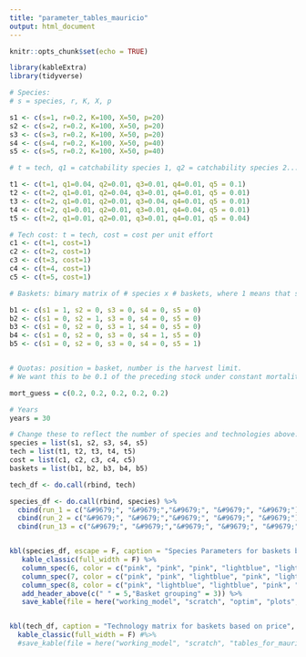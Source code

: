 ```yaml
---
title: "parameter_tables_mauricio"
output: html_document
---
```


```r
knitr::opts_chunk$set(echo = TRUE)

library(kableExtra)
library(tidyverse)
```

```r
# Species:
# s = species, r, K, X, p

s1 <- c(s=1, r=0.2, K=100, X=50, p=20) 
s2 <- c(s=2, r=0.2, K=100, X=50, p=20)
s3 <- c(s=3, r=0.2, K=100, X=50, p=20)
s4 <- c(s=4, r=0.2, K=100, X=50, p=40)
s5 <- c(s=5, r=0.2, K=100, X=50, p=40)

# t = tech, q1 = catchability species 1, q2 = catchability species 2...

t1 <- c(t=1, q1=0.04, q2=0.01, q3=0.01, q4=0.01, q5 = 0.1)
t2 <- c(t=2, q1=0.01, q2=0.04, q3=0.01, q4=0.01, q5 = 0.01)
t3 <- c(t=2, q1=0.01, q2=0.01, q3=0.04, q4=0.01, q5 = 0.01)
t4 <- c(t=2, q1=0.01, q2=0.01, q3=0.01, q4=0.04, q5 = 0.01)
t5 <- c(t=2, q1=0.01, q2=0.01, q3=0.01, q4=0.01, q5 = 0.04)

# Tech cost: t = tech, cost = cost per unit effort
c1 <- c(t=1, cost=1)
c2 <- c(t=2, cost=1)
c3 <- c(t=3, cost=1)
c4 <- c(t=4, cost=1)
c5 <- c(t=5, cost=1)

# Baskets: bimary matrix of # species x # baskets, where 1 means that species is in that basket

b1 <- c(s1 = 1, s2 = 0, s3 = 0, s4 = 0, s5 = 0)
b2 <- c(s1 = 0, s2 = 1, s3 = 0, s4 = 0, s5 = 0)
b3 <- c(s1 = 0, s2 = 0, s3 = 1, s4 = 0, s5 = 0)
b4 <- c(s1 = 0, s2 = 0, s3 = 0, s4 = 1, s5 = 0)
b5 <- c(s1 = 0, s2 = 0, s3 = 0, s4 = 0, s5 = 1)


# Quotas: position = basket, number is the harvest limit.
# We want this to be 0.1 of the preceding stock under constant mortality, so this will have to change to just input constant m.

mort_guess = c(0.2, 0.2, 0.2, 0.2, 0.2)

# Years
years = 30
```

```r
# Change these to reflect the number of species and technologies above:
species = list(s1, s2, s3, s4, s5)
tech = list(t1, t2, t3, t4, t5)
cost = list(c1, c2, c3, c4, c5)
baskets = list(b1, b2, b3, b4, b5)
```

```r

tech_df <- do.call(rbind, tech)

```


```r
species_df <- do.call(rbind, species) %>% 
  cbind(run_1 = c("&#9679;", "&#9679;","&#9679;", "&#9679;", "&#9679;")) %>% 
  cbind(run_2 = c("&#9679;", "&#9679;","&#9679;", "&#9679;", "&#9679;")) %>% 
  cbind(run_13 = c("&#9679;", "&#9679;","&#9679;", "&#9679;", "&#9679;"))


kbl(species_df, escape = F, caption = "Species Parameters for baskets based on price", col.names = c("Species", "r", "K", "Starting stock", "Price", "Run 1", "Run 2", "Run 3")) %>% 
   kable_classic(full_width = F) %>% 
   column_spec(6, color = c("pink", "pink", "pink", "lightblue", "lightblue")) %>% 
   column_spec(7, color = c("pink", "pink", "lightblue", "pink", "lightblue")) %>% 
   column_spec(8, color = c("pink", "lightblue", "lightblue", "pink", "pink")) %>% 
   add_header_above(c(" " = 5,"Basket grouping" = 3)) %>% 
   save_kable(file = here("working_model", "scratch", "optim", "plots", "price_sp_params.png"), zoom = 2)


kbl(tech_df, caption = "Technology matrix for baskets based on price", col.names = c("Technology", "Catchability\n sp. 1", "Catchability\n sp. 2", "Catchability\n sp. 3", "Catchability\n sp. 4", "Catchability\n sp. 5"), escape = F) %>% 
  kable_classic(full_width = F) #%>% 
  #save_kable(file = here("working_model", "scratch", "tables_for_mauricio", "plots", "price_t_params.png"), zoom = 2)
```


